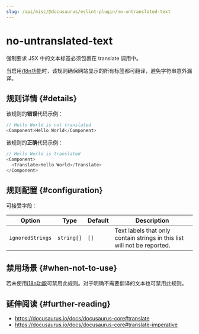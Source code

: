 ```yaml
---
slug: /api/misc/@docusaurus/eslint-plugin/no-untranslated-text
---
```


# no-untranslated-text


强制要求 JSX 中的文本标签必须包裹在 translate 调用中。

当启用[i18n功能](../../../i18n/i18n-introduction.mdx)时，该规则确保网站显示的所有标签都可翻译，避免字符串意外漏译。

## 规则详情 {#details}

该规则的**错误**代码示例：

```js
// Hello World is not translated
<Component>Hello World</Component>
```

该规则的**正确**代码示例：

```js
// Hello World is translated
<Component>
  <Translate>Hello World</Translate>
</Component>
```

## 规则配置 {#configuration}

可接受字段：

<APITable>

| Option | Type | Default | Description |
| --- | --- | --- | --- |
| `ignoredStrings` | `string[]` | `[]` | Text labels that only contain strings in this list will not be reported. |

</APITable>

## 禁用场景 {#when-not-to-use}

若未使用[i18n功能](../../../i18n/i18n-introduction.mdx)可禁用此规则。对于明确不需要翻译的文本也可禁用此规则。

## 延伸阅读 {#further-reading}

- https://docusaurus.io/docs/docusaurus-core#translate
- https://docusaurus.io/docs/docusaurus-core#translate-imperative